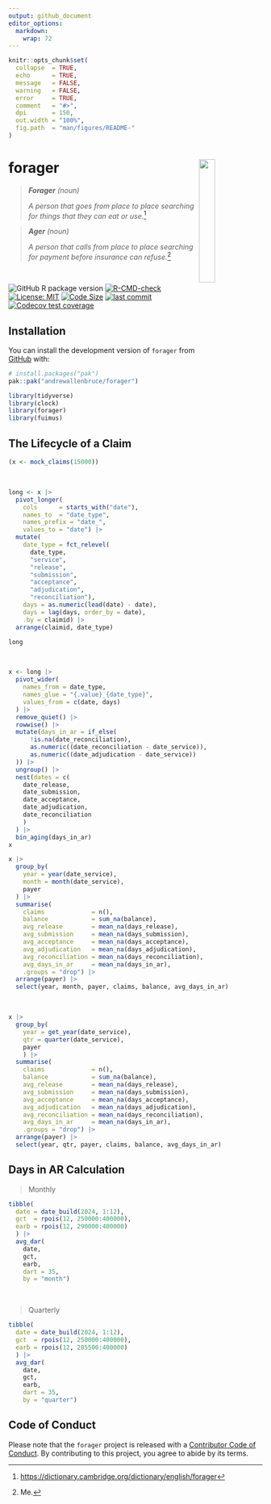 ```yaml
---
output: github_document
editor_options: 
  markdown: 
    wrap: 72
---
```


<!-- README.md is generated from README.Rmd. Please edit that file -->

```r
knitr::opts_chunk$set(
  collapse  = TRUE,
  echo      = TRUE, 
  message   = FALSE, 
  warning   = FALSE,
  error     = TRUE,
  comment   = "#>",
  dpi       = 150, 
  out.width = "100%",
  fig.path  = "man/figures/README-"
)
```

# forager <a href="#"><img src="man/figures/logo.svg" align="right" width="25%" min-width="120px"/></a>

> ***Forager** (noun)*
>
> *A person that goes from place to place searching for things that they
> can eat or use.*[^1]

> ***Ager** (noun)*
>
> *A person that calls from place to place searching for payment before
> insurance can refuse.*[^2]

<br>

<!-- badges: start -->

![GitHub R package version](https://img.shields.io/github/r-package/v/andrewallenbruce/forager?style=flat-square&logo=R&label=Package&color=%23192a38)
[![R-CMD-check](https://github.com/andrewallenbruce/forager/actions/workflows/R-CMD-check.yaml/badge.svg)](https://github.com/andrewallenbruce/forager/actions/workflows/R-CMD-check.yaml)
[![License: MIT](https://img.shields.io/badge/license-MIT-blue.svg)](https://choosealicense.com/licenses/mit/)
[![Code Size](https://img.shields.io/github/languages/code-size/andrewallenbruce/forager.svg)](https://github.com/andrewallenbruce/forager)
[![last commit](https://img.shields.io/github/last-commit/andrewallenbruce/forager.svg)](https://github.com/andrewallenbruce/forager/commits/master)
[![Codecov test coverage](https://codecov.io/gh/andrewallenbruce/forager/branch/master/graph/badge.svg)](https://app.codecov.io/gh/andrewallenbruce/forager?branch=master)

<!-- badges: end -->

## Installation

You can install the development version of `forager` from [GitHub](https://github.com/) with:

``` r
# install.packages("pak")
pak::pak("andrewallenbruce/forager")
```

```r
library(tidyverse)
library(clock)
library(forager)
library(fuimus)
```

## The Lifecycle of a Claim 

```r
(x <- mock_claims(15000))
```

<br>

```r
long <- x |> 
  pivot_longer(
    cols      = starts_with("date"), 
    names_to  = "date_type", 
    names_prefix = "date_",
    values_to = "date") |> 
  mutate(
    date_type = fct_relevel(
      date_type, 
      "service", 
      "release",
      "submission", 
      "acceptance", 
      "adjudication", 
      "reconciliation"), 
    days = as.numeric(lead(date) - date),
    days = lag(days, order_by = date),
    .by = claimid) |> 
  arrange(claimid, date_type)

long
```

<br>

```r
x <- long |> 
  pivot_wider(
    names_from = date_type,
    names_glue = "{.value}_{date_type}",
    values_from = c(date, days)
  ) |> 
  remove_quiet() |> 
  rowwise() |> 
  mutate(days_in_ar = if_else(
      !is.na(date_reconciliation), 
      as.numeric((date_reconciliation - date_service)),
      as.numeric((date_adjudication - date_service))
  )) |> 
  ungroup() |> 
  nest(dates = c(
    date_release, 
    date_submission, 
    date_acceptance, 
    date_adjudication, 
    date_reconciliation
    )
  ) |>
  bin_aging(days_in_ar)
x
```


```r
x |> 
  group_by(
    year = year(date_service),
    month = month(date_service),
    payer
  ) |>
  summarise(
    claims             = n(), 
    balance            = sum_na(balance),
    avg_release        = mean_na(days_release), 
    avg_submission     = mean_na(days_submission),
    avg_acceptance     = mean_na(days_acceptance),
    avg_adjudication   = mean_na(days_adjudication),
    avg_reconciliation = mean_na(days_reconciliation),
    avg_days_in_ar     = mean_na(days_in_ar),
    .groups = "drop") |> 
  arrange(payer) |>
  select(year, month, payer, claims, balance, avg_days_in_ar)
```

<br>

```r
x |> 
  group_by(
    year = get_year(date_service),
    qtr = quarter(date_service),
    payer
    ) |>
  summarise(
    claims             = n(), 
    balance            = sum_na(balance),
    avg_release        = mean_na(days_release), 
    avg_submission     = mean_na(days_submission),
    avg_acceptance     = mean_na(days_acceptance),
    avg_adjudication   = mean_na(days_adjudication),
    avg_reconciliation = mean_na(days_reconciliation),
    avg_days_in_ar     = mean_na(days_in_ar),
    .groups = "drop") |> 
  arrange(payer) |>
  select(year, qtr, payer, claims, balance, avg_days_in_ar)
```

## Days in AR Calculation

> Monthly

```r
tibble(
  date = date_build(2024, 1:12),
  gct  = rpois(12, 250000:400000),
  earb = rpois(12, 290000:400000)
  ) |> 
  avg_dar(
    date, 
    gct, 
    earb, 
    dart = 35,
    by = "month")
```

<br>

> Quarterly

```r
tibble(
  date = date_build(2024, 1:12),
  gct  = rpois(12, 250000:400000),
  earb = rpois(12, 285500:400000)
  ) |> 
  avg_dar(
    date, 
    gct, 
    earb, 
    dart = 35,
    by = "quarter")
```


## Code of Conduct

Please note that the `forager` project is released with a [Contributor
Code of
Conduct](https://andrewallenbruce.github.io/forager/CODE_OF_CONDUCT.html).
By contributing to this project, you agree to abide by its terms.

[^1]: <https://dictionary.cambridge.org/dictionary/english/forager>

[^2]: Me.

